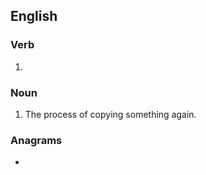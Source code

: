 ==English==

===Verb===
{{head|en|present participle}}

# {{present participle of|recopy|lang=en|nocat=1}}

===Noun===
{{en-noun}}

# The process of copying something again.

===Anagrams===
* {{anagrams|en|a=ceginopry|pyrogenic}}